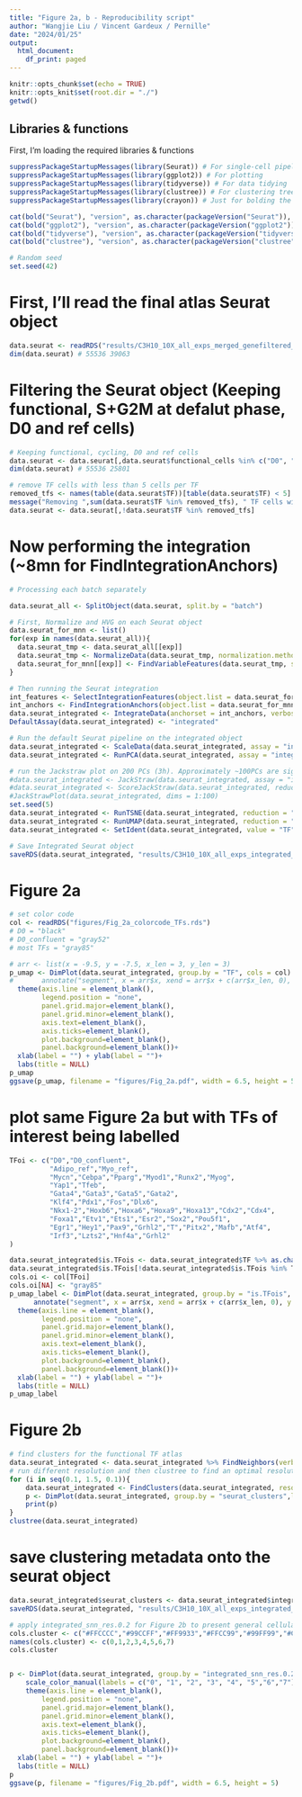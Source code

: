 ```yaml
---
title: "Figure 2a, b - Reproducibility script"
author: "Wangjie Liu / Vincent Gardeux / Pernille"
date: "2024/01/25"
output:
  html_document:
    df_print: paged
---
```


```r
knitr::opts_chunk$set(echo = TRUE)
knitr::opts_knit$set(root.dir = "./")
getwd()
```

## Libraries & functions

First, I'm loading the required libraries & functions

```r
suppressPackageStartupMessages(library(Seurat)) # For single-cell pipeline
suppressPackageStartupMessages(library(ggplot2)) # For plotting
suppressPackageStartupMessages(library(tidyverse)) # For data tidying
suppressPackageStartupMessages(library(clustree)) # For clustering tree
suppressPackageStartupMessages(library(crayon)) # Just for bolding the console output :D

cat(bold("Seurat"), "version", as.character(packageVersion("Seurat")), "\n")
cat(bold("ggplot2"), "version", as.character(packageVersion("ggplot2")), "\n")
cat(bold("tidyverse"), "version", as.character(packageVersion("tidyverse")), "\n")
cat(bold("clustree"), "version", as.character(packageVersion("clustree")), "\n")

# Random seed
set.seed(42)
```


# First, I'll read the final atlas Seurat object
```r
data.seurat <- readRDS("results/C3H10_10X_all_exps_merged_genefiltered_integrated_functional.rds")
dim(data.seurat) # 55536 39063
```

# Filtering the Seurat object (Keeping functional, S+G2M at defalut phase, D0 and ref cells)

```r
# Keeping functional, cycling, D0 and ref cells
data.seurat <- data.seurat[,data.seurat$functional_cells %in% c("D0", "Adipo_ref", "Myo_ref", "TRUE") | data.seurat$Phase %in% c("G2M", "S")]
dim(data.seurat) # 55536 25801

# remove TF cells with less than 5 cells per TF
removed_tfs <- names(table(data.seurat$TF))[table(data.seurat$TF) < 5]
message("Removing ",sum(data.seurat$TF %in% removed_tfs), " TF cells with less than 5 cells / TF: ", paste0("[", paste0(removed_tfs, collapse = ", "), "]"))
data.seurat <- data.seurat[,!data.seurat$TF %in% removed_tfs]
```

# Now performing the integration (~8mn for FindIntegrationAnchors)

```r
# Processing each batch separately

data.seurat_all <- SplitObject(data.seurat, split.by = "batch")

# First, Normalize and HVG on each Seurat object
data.seurat_for_mnn <- list()
for(exp in names(data.seurat_all)){
  data.seurat_tmp <- data.seurat_all[[exp]]
  data.seurat_tmp <- NormalizeData(data.seurat_tmp, normalization.method = "LogNormalize", scale.factor = 10000, verbose = F)
  data.seurat_for_mnn[[exp]] <- FindVariableFeatures(data.seurat_tmp, selection.method = "vst", nfeatures = 2000, verbose = F)
}

# Then running the Seurat integration
int_features <- SelectIntegrationFeatures(object.list = data.seurat_for_mnn, verbose = F)
int_anchors <- FindIntegrationAnchors(object.list = data.seurat_for_mnn, anchor.features = int_features, verbose = F)
data.seurat_integrated <- IntegrateData(anchorset = int_anchors, verbose = F)
DefaultAssay(data.seurat_integrated) <- "integrated"

# Run the default Seurat pipeline on the integrated object
data.seurat_integrated <- ScaleData(data.seurat_integrated, assay = "integrated", verbose = F)
data.seurat_integrated <- RunPCA(data.seurat_integrated, assay = "integrated", npcs = 100, verbose = F)

# run the Jackstraw plot on 200 PCs (3h). Approximately ~100PCs are significant.
#data.seurat_integrated <- JackStraw(data.seurat_integrated, assay = "integrated", reduction = "pca", dims = 200) # 1h
#data.seurat_integrated <- ScoreJackStraw(data.seurat_integrated, reduction = "pca", dims = 1:200)
#JackStrawPlot(data.seurat_integrated, dims = 1:100)
set.seed(5)
data.seurat_integrated <- RunTSNE(data.seurat_integrated, reduction = "pca", dims = 1:100)
data.seurat_integrated <- RunUMAP(data.seurat_integrated, reduction = "pca", dims = 1:100)
data.seurat_integrated <- SetIdent(data.seurat_integrated, value = "TF")

# Save Integrated Seurat object
saveRDS(data.seurat_integrated, "results/C3H10_10X_all_exps_integrated_functional_TF_atlas_cycling_Phase.rds")
```

# Figure 2a

```r
# set color code
col <- readRDS("figures/Fig_2a_colorcode_TFs.rds")
# D0 = "black"
# D0_confluent = "gray52"
# most TFs = "gray85"
```


```r
# arr <- list(x = -9.5, y = -7.5, x_len = 3, y_len = 3)
p_umap <- DimPlot(data.seurat_integrated, group.by = "TF", cols = col) +
#       annotate("segment", x = arr$x, xend = arr$x + c(arr$x_len, 0), y = arr$y, yend = arr$y + c(0, arr$y_len), arrow = arrow(type = "closed", length = unit(6, 'pt')))+ 
  theme(axis.line = element_blank(),
        legend.position = "none", 
        panel.grid.major=element_blank(), 
        panel.grid.minor=element_blank(), 
        axis.text=element_blank(), 
        axis.ticks=element_blank(), 
        plot.background=element_blank(), 
        panel.background=element_blank())+
  xlab(label = "") + ylab(label = "")+
  labs(title = NULL)
p_umap
ggsave(p_umap, filename = "figures/Fig_2a.pdf", width = 6.5, height = 5)
```

# plot same Figure 2a but with TFs of interest being labelled 

```r
TFoi <- c("D0","D0_confluent",
          "Adipo_ref","Myo_ref",
          "Mycn","Cebpa","Pparg","Myod1","Runx2","Myog",
          "Yap1","Tfeb",
          "Gata4","Gata3","Gata5","Gata2",
          "Klf4","Pdx1","Fos","Dlx6",
          "Nkx1-2","Hoxb6","Hoxa6","Hoxa9","Hoxa13","Cdx2","Cdx4",
          "Foxa1","Etv1","Ets1","Esr2","Sox2","Pou5f1",
          "Egr1","Hey1","Pax9","Grhl2","T","Pitx2","Mafb","Atf4",
          "Irf3","Lzts2","Hnf4a","Grhl2"
)

data.seurat_integrated$is.TFois <- data.seurat_integrated$TF %>% as.character()
data.seurat_integrated$is.TFois[!data.seurat_integrated$is.TFois %in% TFoi] <- NA
cols.oi <- col[TFoi]
cols.oi[NA] <- "gray85"
p_umap_label <- DimPlot(data.seurat_integrated, group.by = "is.TFois", cols = cols.oi, label = T, repel = T)+
      annotate("segment", x = arr$x, xend = arr$x + c(arr$x_len, 0), y = arr$y, yend = arr$y + c(0, arr$y_len), arrow = arrow(type = "closed", length = unit(6, 'pt')))+ 
  theme(axis.line = element_blank(),
        legend.position = "none", 
        panel.grid.major=element_blank(), 
        panel.grid.minor=element_blank(), 
        axis.text=element_blank(), 
        axis.ticks=element_blank(), 
        plot.background=element_blank(), 
        panel.background=element_blank())+
  xlab(label = "") + ylab(label = "")+
  labs(title = NULL)
p_umap_label
```

# Figure 2b

```r
# find clusters for the functional TF atlas
data.seurat_integrated <- data.seurat_integrated %>% FindNeighbors(verbose = FALSE)
# run different resolution and then clustree to find an optimal resolution for clustering
for (i in seq(0.1, 1.5, 0.1)){
    data.seurat_integrated <- FindClusters(data.seurat_integrated, resolution = i, verbose = FALSE)
    p <- DimPlot(data.seurat_integrated, group.by = "seurat_clusters",label = T)+labs(title = paste0("resolution_",i))
    print(p)
}
clustree(data.seurat_integrated)
```

# save clustering metadata onto the seurat object

```r
data.seurat_integrated$seurat_clusters <- data.seurat_integrated$integrated_snn_res.0.2
saveRDS(data.seurat_integrated, "results/C3H10_10X_all_exps_integrated_functional_TF_atlas_cycling_Phase.rds")
```


```r
# apply integrated_snn_res.0.2 for Figure 2b to present general cellular processes in the atlas
cols.cluster <- c("#FFCCCC","#99CCFF","#FF9933","#FFCC99","#99FF99","#CCCC00","#FF99FF","#CC99CC")
names(cols.cluster) <- c(0,1,2,3,4,5,6,7)
cols.cluster


p <- DimPlot(data.seurat_integrated, group.by = "integrated_snn_res.0.2",label = T, order = T)+
    scale_color_manual(labels = c("0", "1", "2", "3", "4", "5","6","7"), values = cols.cluster)+
    theme(axis.line = element_blank(),
        legend.position = "none", 
        panel.grid.major=element_blank(), 
        panel.grid.minor=element_blank(), 
        axis.text=element_blank(), 
        axis.ticks=element_blank(), 
        plot.background=element_blank(), 
        panel.background=element_blank())+
  xlab(label = "") + ylab(label = "")+
  labs(title = NULL)
p
ggsave(p, filename = "figures/Fig_2b.pdf", width = 6.5, height = 5)
```
